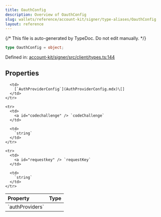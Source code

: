 ```yaml
---
title: OauthConfig
description: Overview of OauthConfig
slug: wallets/reference/account-kit/signer/type-aliases/OauthConfig
layout: reference
---
```


{/* This file is auto-generated by TypeDoc. Do not edit manually. */}

```ts
type OauthConfig = object;
```

Defined in: [account-kit/signer/src/client/types.ts:144](https://github.com/alchemyplatform/aa-sdk/blob/dc58c113ff1eeb06d4b3f76c505cbbaad47db8fc/account-kit/signer/src/client/types.ts#L144)

## Properties

<table>
  <thead>
    <tr>
      <th align="left">Property</th>
      <th align="left">Type</th>
    </tr>
  </thead>

  <tbody>
    <tr>
      <td>
        <a id="authproviders" /> `authProviders`
      </td>

      <td>
        [`AuthProviderConfig`](AuthProviderConfig.mdx)\[]
      </td>
    </tr>

    <tr>
      <td>
        <a id="codechallenge" /> `codeChallenge`
      </td>

      <td>
        `string`
      </td>
    </tr>

    <tr>
      <td>
        <a id="requestkey" /> `requestKey`
      </td>

      <td>
        `string`
      </td>
    </tr>

  </tbody>
</table>
